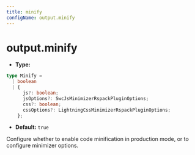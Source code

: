 ```yaml
---
title: minify
configName: output.minify
---
```


# output.minify

- **Type:**

```ts
type Minify =
  | boolean
  | {
      js?: boolean;
      jsOptions?: SwcJsMinimizerRspackPluginOptions;
      css?: boolean;
      cssOptions?: LightningCssMinimizerRspackPluginOptions;
    };
```

- **Default:** `true`

Configure whether to enable code minification in production mode, or to configure minimizer options.


<RsbuildConig />
